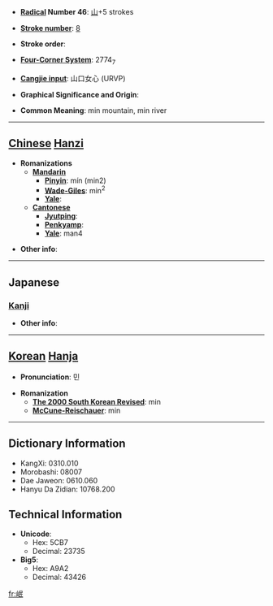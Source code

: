 * '''[[Wiktionary:Chinese radical index| Radical]] Number 46''': [[Wiktionary:Chinese radical index 山|山]]+5 strokes

* '''[[Wiktionary:Chinese total strokes index|Stroke number]]''': [[Wiktionary:Chinese total strokes index 8|8]]

* '''Stroke order''': 

* '''[[Wiktionary:Chinese four corner index|Four-Corner System]]''': 2774<sub>7</sub>

* '''[[Wiktionary:Chinese Cangjie index|Cangjie input]]''': 山口女心 (URVP)

* '''Graphical Significance and Origin''': 

* '''Common Meaning''': min mountain, min river

----

== [[Chinese]] [[Hanzi]] ==

* '''Romanizations'''
** '''[[Mandarin]]'''
*** '''[[Pinyin]]''': mín (min2)
*** '''[[Wade-Giles]]''': min<sup>2</sup>
*** '''[[Yale]]''': 
** '''[[Cantonese]]'''
*** '''[[Jyutping]]''':
*** '''[[Penkyamp]]''': 
*** '''[[Yale]]''': man4

* '''Other info''': 

----

==Japanese==
===[[Kanji]]===
{{kanji|on readings=[[びん]] (bin), [[みん]] (min)|kun readings=}}

* '''Other info''':  

----

== [[Korean]] [[Hanja]] ==

* '''Pronunciation''': 민

* '''Romanization'''
** '''[[The 2000 South Korean Revised Romanization|The 2000 South Korean Revised]]''': min
** '''[[McCune-Reischauer]]''': min

----

== Dictionary Information ==

* KangXi: 0310.010
* Morobashi: 08007
* Dae Jaweon: 0610.060
* Hanyu Da Zidian: 10768.200

== Technical Information ==

* '''Unicode''':
** Hex: 5CB7
** Decimal: 23735
* '''Big5''':
** Hex: A9A2
** Decimal: 43426

[[fr:岷]]